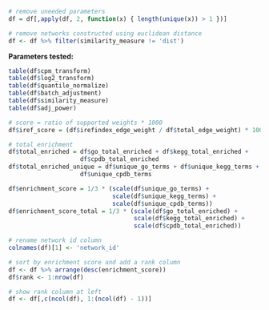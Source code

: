 ```r
# remove uneeded parameters
df = df[,apply(df, 2, function(x) { length(unique(x)) > 1 })]

# remove networks constructed using euclidean distance
df <- df %>% filter(similarity_measure != 'dist')
```

**Parameters tested:**

```r
table(df$cpm_transform)
table(df$log2_transform)
table(df$quantile_normalize)
table(df$batch_adjustment)
table(df$similarity_measure)
table(df$adj_power)
```

```r
# score = ratio of supported weights * 1000
df$iref_score = (df$irefindex_edge_weight / df$total_edge_weight) * 1000

# total enrichment
df$total_enriched = df$go_total_enriched + df$kegg_total_enriched +
                    df$cpdb_total_enriched
df$total_enriched_unique = df$unique_go_terms + df$unique_kegg_terms +
                    df$unique_cpdb_terms

df$enrichment_score = 1/3 * (scale(df$unique_go_terms) +
                             scale(df$unique_kegg_terms) +
                             scale(df$unique_cpdb_terms))
df$enrichment_score_total = 1/3 * (scale(df$go_total_enriched) +
                                   scale(df$kegg_total_enriched) +
                                   scale(df$cpdb_total_enriched))

# rename network id column
colnames(df)[1] <- 'network_id'

# sort by enrichment score and add a rank column
df <- df %>% arrange(desc(enrichment_score))
df$rank <- 1:nrow(df)

# show rank column at left
df <- df[,c(ncol(df), 1:(ncol(df) - 1))]
```
